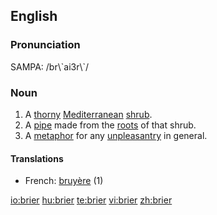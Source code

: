 ==English==

===Pronunciation===
SAMPA: /br\`ai3r\`/

===Noun===
{{en-noun}}

# A [[thorny]] [[Mediterranean]] [[shrub]].
# A [[pipe]] made from the [[root]]s of that shrub.
# A [[metaphor]] for any [[unpleasantry]] in general.

====Translations====
*French: [[bruyère]] {{f}} (1)

[[io:brier]]
[[hu:brier]]
[[te:brier]]
[[vi:brier]]
[[zh:brier]]